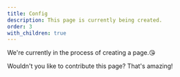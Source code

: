 ```yaml
---
title: Config
description: This page is currently being created.
order: 3
with_children: true
---
```


We're currently in the process of creating a page.😘

Wouldn't you like to contribute this page? That's amazing!
